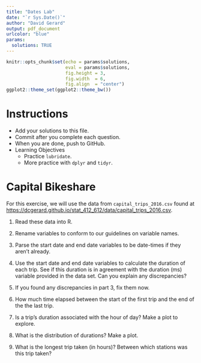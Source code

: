 ```yaml
---
title: "Dates Lab"
date: "`r Sys.Date()`"
author: "David Gerard"
output: pdf_document
urlcolor: "blue"
params: 
  solutions: TRUE
---
```


```r
knitr::opts_chunk$set(echo = params$solutions, 
                      eval = params$solutions,
                      fig.height = 3, 
                      fig.width  = 6,
                      fig.align  = "center")
ggplot2::theme_set(ggplot2::theme_bw())
```

# Instructions

- Add your solutions to this file.
- Commit after you complete each question.
- When you are done, push to GitHub.
- Learning Objectives
  - Practice `lubridate`.
  - More practice with `dplyr` and `tidyr`.

# Capital Bikeshare

For this exercise, we will use the data from `capital_trips_2016.csv` found
at <https://dcgerard.github.io/stat_412_612/data/capital_trips_2016.csv>.

1. Read these data into R.
    
2. Rename variables to conform to our guidelines on variable names.

3. Parse the start date and end date variables to be date-times if they 
   aren't already.
    
4. Use the start date and end date variables to calculate the duration of each trip.
   See if this duration is in agreement with the duration (ms) variable
   provided in the data set. Can you explain any discrepancies?
    
5. If you found any discrepancies in part 3, fix them now.

6. How much time elapsed between the start of the first trip and the end of the
   the last trip.
   
7. Is a trip's duration associated with the hour of day? Make a plot to explore.
    
8. What is the distribution of durations? Make a plot.
    
9. What is the longest trip taken (in hours)? 
   Between which stations was this trip taken?




   

 

